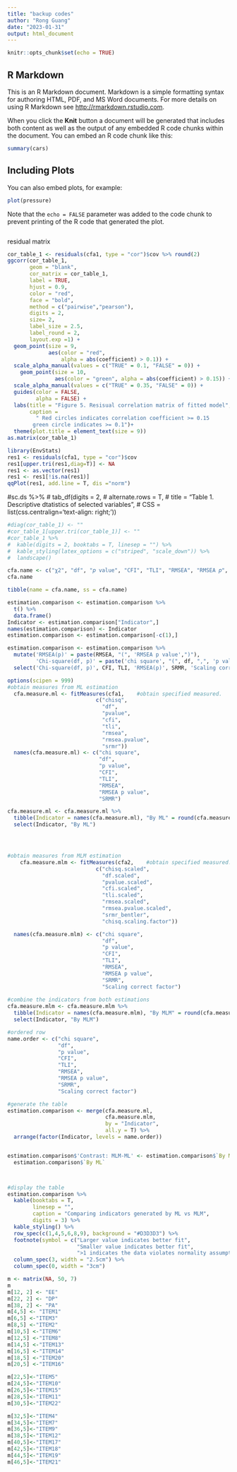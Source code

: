 ```yaml
---
title: "backup codes"
author: "Rong Guang"
date: "2023-01-31"
output: html_document
---
```


```r
knitr::opts_chunk$set(echo = TRUE)
```

## R Markdown

This is an R Markdown document. Markdown is a simple formatting syntax for authoring HTML, PDF, and MS Word documents. For more details on using R Markdown see <http://rmarkdown.rstudio.com>.

When you click the **Knit** button a document will be generated that includes both content as well as the output of any embedded R code chunks within the document. You can embed an R code chunk like this:

```r
summary(cars)
```

## Including Plots

You can also embed plots, for example:

```r
plot(pressure)
```

Note that the `echo = FALSE` parameter was added to the code chunk to prevent printing of the R code that generated the plot.

```r

```


residual matrix

```r
cor_table_1 <- residuals(cfa1, type = "cor")$cov %>% round(2)
ggcorr(cor_table_1, 
       geom = "blank", 
       cor_matrix = cor_table_1,
       label = TRUE, 
       hjust = 0.9, 
       color = "red", 
       face = "bold", 
       method = c("pairwise","pearson"),
       digits = 2,
       size= 2,
       label_size = 2.5,
       label_round = 2,
       layout.exp =1) +
  geom_point(size = 9, 
             aes(color = "red", 
                 alpha = abs(coefficient) > 0.1)) +
  scale_alpha_manual(values = c("TRUE" = 0.1, "FALSE" = 0)) +
    geom_point(size = 10, 
               aes(color = "green", alpha = abs(coefficient) > 0.15)) +
  scale_alpha_manual(values = c("TRUE" = 0.35, "FALSE" = 0)) +
  guides(color = FALSE, 
         alpha = FALSE) +
  labs(title = "Figure 5. Resisual correlation matrix of fitted model",
       caption = 
         " Red circles indicates correlation coefficient >= 0.15 
        green circle indicates >= 0.1")+
  theme(plot.title = element_text(size = 9))
as.matrix(cor_table_1)

```



```r
library(EnvStats)
res1 <- residuals(cfa1, type = "cor")$cov 
res1[upper.tri(res1,diag=T)] <- NA
res1 <- as.vector(res1)
res1 <- res1[!is.na(res1)]
qqPlot(res1, add.line = T, dis ="norm")
```


#sc.ds %>%
#  tab_df(digits = 2, 
#        alternate.rows = T,
#        title = "Table 1. Descriptive dtatistics of selected variables",
#        CSS = list(css.centralign='text-align: right;'))


```r

#diag(cor_table_1) <- ""
#cor_table_1[upper.tri(cor_table_1)] <- ""
#cor_table_1 %>% 
#  kable(digits = 2, booktabs = T, linesep = "") %>% 
#  kable_styling(latex_options = c("striped", "scale_down")) %>% 
#  landscape()
```

```r
cfa.name <- c("χ2", "df", "𝑝 value", "CFI", "TLI", "RMSEA", "RMSEA 𝑝", "SRMR", "Scaling correct factor")
cfa.name
```
```r
tibble(name = cfa.name, ss = cfa.name)
```

```r

estimation.comparison <- estimation.comparison %>% 
  t() %>% 
  data.frame()
Indicator <- estimation.comparison["Indicator",]
names(estimation.comparison) <- Indicator
estimation.comparison <- estimation.comparison[-c(1),] 

estimation.comparison <- estimation.comparison %>% 
  mutate('RMSEA(p)' = paste(RMSEA, "(", 'RMSEA p value',")"),
         'Chi-square(df, p)' = paste('chi square', "(", df, ",", 'p value', ")"))%>%
  select('Chi-square(df, p)', CFI, TLI, 'RMSEA(p)', SRMR, 'Scaling correct factor') 
```



```r
options(scipen = 999)
#obtain measures from ML estimation
  cfa.measure.ml <- fitMeasures(cfa1,    #obtain specified measured.
                            c("chisq", 
                              "df", 
                              "pvalue", 
                              "cfi", 
                              "tli",
                              "rmsea",
                              "rmsea.pvalue",
                              "srmr")) 
  names(cfa.measure.ml) <- c("chi square", 
                             "df", 
                             "p value", 
                             "CFI", 
                             "TLI", 
                             "RMSEA", 
                             "RMSEA p value", 
                             "SRMR")

cfa.measure.ml <- cfa.measure.ml %>%
  tibble(Indicator = names(cfa.measure.ml), "By ML" = round(cfa.measure.ml, 3)) %>% 
  select(Indicator, "By ML") 




#obtain measures from MLM estimation
    cfa.measure.mlm <- fitMeasures(cfa2,    #obtain specified measured.
                            c("chisq.scaled", 
                              "df.scaled", 
                              "pvalue.scaled", 
                              "cfi.scaled", 
                              "tli.scaled",
                              "rmsea.scaled",
                              "rmsea.pvalue.scaled",
                              "srmr_bentler",
                              "chisq.scaling.factor")) 

  names(cfa.measure.mlm) <- c("chi square", 
                              "df", 
                              "p value", 
                              "CFI", 
                              "TLI", 
                              "RMSEA", 
                              "RMSEA p value", 
                              "SRMR", 
                              "Scaling correct factor")
  
#combine the indicators from both estimations  
cfa.measure.mlm <- cfa.measure.mlm %>%
  tibble(Indicator = names(cfa.measure.mlm), "By MLM" = round(cfa.measure.mlm, 3)) %>% 
  select(Indicator, "By MLM")

#ordered row
name.order <- c("chi square", 
                "df", 
                "p value", 
                "CFI", 
                "TLI", 
                "RMSEA", 
                "RMSEA p value", 
                "SRMR", 
                "Scaling correct factor")

#generate the table
estimation.comparison <- merge(cfa.measure.ml, 
                               cfa.measure.mlm, 
                               by = "Indicator", 
                               all.y = T) %>% 
  arrange(factor(Indicator, levels = name.order)) 


estimation.comparison$'Contrast: MLM-ML' <- estimation.comparison$`By MLM`-
  estimation.comparison$`By ML`



#display the table
estimation.comparison %>% 
  kable(booktabs = T,
        linesep = "",
        caption = "Comparing indicators generated by ML vs MLM",
        digits = 3) %>% 
  kable_styling() %>% 
  row_spec(c(1,4,5,6,8,9), background = "#D3D3D3") %>% 
  footnote(symbol = c("Larger value indicates better fit", 
                      "Smaller value indicates better fit",
                      ">1 indicates the data violates normality assumption and MLM is a better estimator")) %>% 
  column_spec(3, width = "2.5cm") %>% 
  column_spec(0, width = "3cm")

```


```r
m <- matrix(NA, 50, 7)
m
m[12, 2] <- "EE"
m[22, 2] <- "DP"
m[38, 2] <- "PA"
m[4,5] <- "ITEM1"
m[6,5] <-"ITEM3"
m[8,5] <-"ITEM2"
m[10,5] <-"ITEM6"
m[12,5] <-"ITEM8" 
m[14,5] <-"ITEM13"
m[16,5] <-"ITEM14"
m[18,5] <-"ITEM20"
m[20,5] <-"ITEM16"

m[22,5]<-"ITEM5"
m[24,5]<-"ITEM10"
m[26,5]<-"ITEM15" 
m[28,5]<-"ITEM11"
m[30,5]<-"ITEM22"

m[32,5]<-"ITEM4"
m[34,5]<-"ITEM7"
m[36,5]<-"ITEM9"
m[38,5]<-"ITEM12"
m[40,5]<-"ITEM17"
m[42,5]<-"ITEM18"
m[44,5]<-"ITEM19"
m[46,5]<-"ITEM21"
```


